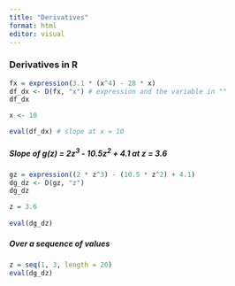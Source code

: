 ```yaml
---
title: "Derivatives"
format: html
editor: visual
---
```


### Derivatives in R

```r
fx = expression(3.1 * (x^4) - 28 * x) 
df_dx <- D(fx, "x") # expression and the variable in ""
df_dx

x <- 10

eval(df_dx) # slope at x = 10
```

##### Slope of g(z) = 2z^3^ - 10.5z^2^ + 4.1 at z = 3.6

```r
gz = expression((2 * z^3) - (10.5 * z^2) + 4.1)
dg_dz <- D(gz, "z")
dg_dz

z = 3.6
 
eval(dg_dz)

```

##### Over a sequence of values
```r
z = seq(1, 3, length = 20)
eval(dg_dz)  

```

